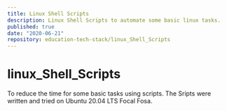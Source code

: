 ```yaml
---
title: Linux Shell Scripts
description: Linux Shell Scripts to automate some basic linux tasks.
published: true
date: "2020-06-21"
repository: education-tech-stack/linux_Shell_Scripts
---
```



# linux_Shell_Scripts

To reduce the time for some basic tasks using scripts.
The Sripts were written and tried on Ubuntu 20.04 LTS Focal Fosa.
